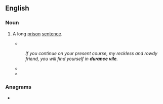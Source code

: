 ==English==

===Noun===
{{en-noun|-}}

# {{lb|en|archaic}} A long [[prison]] [[sentence]].
#* {{quote-text|en|year=1794|author={{w|Robert Burns}}|title=Epistle from Esopus to Maria|passage=In '''durance vile''' here must I wake and weep}}
#: ''If you continue on your present course, my reckless and rowdy friend, you will find yourself in '''durance vile'''.''
#* {{quote-book|1=en|year=1887|author=Harriet W. Daly|title=Digging, Squatting, and Pioneering Life in the Northern Territory of South Australia|page=74|passage=Two of the tribe were captured and put in irons, Binmook and Tommy, whose photographs, taken when in '''durance vile''', I have by me still.}}
#* {{quote-journal|1=en|date=19 Feb 1994|journal= The Canberra Times|page=15|column=3|text=That is, Messrs Brown and Hinton would have been in '''durance vile''' before the issue could be litigated: the High Court does not give advisory decisions.}}

===Anagrams===
* {{anagrams|en|a=acdeeilnruv|delivraunce}}